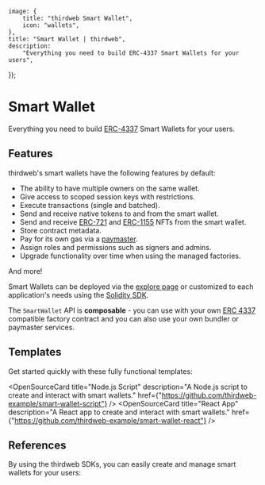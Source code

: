 
	image: {
		title: "thirdweb Smart Wallet",
		icon: "wallets",
	},
	title: "Smart Wallet | thirdweb",
	description:
		"Everything you need to build ERC-4337 Smart Wallets for your users",
});

# Smart Wallet

Everything you need to build [ERC-4337](https://eips.ethereum.org/EIPS/eip-4337) Smart Wallets for your users.

## Features

thirdweb's smart wallets have the following features by default:

- The ability to have multiple owners on the same wallet.
- Give access to scoped session keys with restrictions.
- Execute transactions (single and batched).
- Send and receive native tokens to and from the smart wallet.
- Send and receive [ERC-721](/contracts/build/extensions/erc-721/ERC721) and [ERC-1155](/contracts/build/extensions/erc-1155/ERC1155) NFTs from the smart wallet.
- Store contract metadata.
- Pay for its own gas via a [paymaster](/connect/smart-wallet/how-it-works#paymaster).
- Assign roles and permissions such as signers and admins.
- Upgrade functionality over time when using the managed factories.

And more!

Smart Wallets can be deployed via the [explore page](https://thirdweb.com/explore) or customized to each application's needs using the [Solidity SDK](/contracts/build/overview).

The `SmartWallet` API is **composable** - you can use with your own [ERC 4337](https://eips.ethereum.org/EIPS/eip-4337) compatible factory contract and you can also use your own bundler or paymaster services.

## Templates

Get started quickly with these fully functional templates:

<OpenSourceCard
	title="Node.js Script"
	description="A Node.js script to create and interact with smart wallets."
	href={"https://github.com/thirdweb-example/smart-wallet-script"}
/>
<OpenSourceCard
	title="React App"
	description="A React app to create and interact with smart wallets."
	href={"https://github.com/thirdweb-example/smart-wallet-react"}
/>

## References

By using the thirdweb SDKs, you can easily create and manage smart wallets for your users:

<Grid>
	<SDKCard href="/react/latest" title="React" icon={ReactIcon} />
	<SDKCard href="/react-native/latest" title="React Native" icon={ReactIcon} />
	<SDKCard href="/typescript/latest" title="TypeScript" icon={TypeScriptIcon} />
	<SDKCard href="/unity" title="Unity" icon={UnityIcon} />
</Grid>
